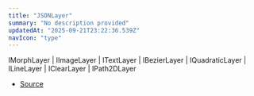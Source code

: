 ```yaml
---
title: "JSONLayer"
summary: "No description provided"
updatedAt: "2025-09-21T23:22:36.539Z"
navIcon: "type"
---
```



IMorphLayer \| IImageLayer \| ITextLayer \| IBezierLayer \| IQuadraticLayer \| ILineLayer \| IClearLayer \| IPath2DLayer

- [Source](https://github.com/NMMTY/LazyCanvas/blob/ba4be40168e49b0348ae523995fc10eec8149d6c/packages/lazycanvas/src/types/types.d.ts#L42)